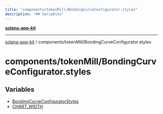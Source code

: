 ```yaml
---
title: "components/tokenMill/BondingCurveConfigurator.styles"
description: "## Variables"
---
```


[**solana-app-kit**](../../../README.mdx)

***

[solana-app-kit](../../../README.mdx) / components/tokenMill/BondingCurveConfigurator.styles

# components/tokenMill/BondingCurveConfigurator.styles

## Variables

- [BondingCurveConfiguratorStyles](variables/BondingCurveConfiguratorStyles.mdx)
- [CHART\_WIDTH](variables/CHART_WIDTH.mdx)
